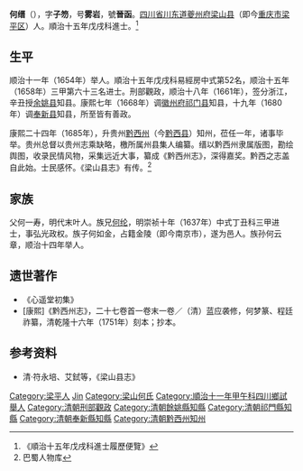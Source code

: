 {{明清人物信息框
| 姓名 = 何縉
| 圖片名稱=  
| 圖片大小 = 220px
| 圖片說明 =  
| 最高職務 = [[浙江|浙江]][[餘姚縣|餘姚縣]]知縣
| 國家 = 大清
| 爵位 =
| 籍貫 = [[四川|四川]][[梁山縣_(四川省)|梁山縣]]
| 字號 = 號晉函
| 諡號 = 
| 出生日期 = 天啟六年丙寅十一月二十三日（1627年1月10日）
| 出生地點 =
| 逝世日期 = 
| 逝世地點 = 
| 墓葬 = 
| 配偶 = 趙氏
| 親屬 = 曾祖何載陽（庠生）、祖何景仁（庠生）、父何一壽（庠生）；母唐氏
| 出身 = 
* 順治十一年甲午科四川鄉試第四十名舉人
* 順治十五年戊戌科三甲六十三名進士
| 經歷 = 
| 著作 =  
*
*
*
}}
'''何缙'''（{{bd|1627年|1月10日|?年||He何}}），字'''子笏'''，号'''雾岩'''，號'''晉函'''。[[四川省|四川省]][[川东道|川东道]][[夔州府|夔州府]][[梁山县|梁山县]]（即今[[重庆市|重庆市]][[梁平区|梁平区]]）人。順治十五年戊戌科進士。<ref>《順治十五年戊戌科進士履歷便覽》</ref>

== 生平 ==
顺治十一年（1654年）举人。順治十五年戊戌科易經房中式第52名，顺治十五年（1658年）三甲第六十三名进士。刑部觀政，顺治十八年（1661年），签分浙江，辛丑授[[余姚县|余姚县]]知县。康熙七年（1668年）调[[徽州府|徽州府]][[祁门县|祁门县]]知县，十九年（1680年）调[[奉新县|奉新县]]知县，所至皆有善政。

康熙二十四年（1685年），升贵州[[黔西州|黔西州]]（今[[黔西县|黔西县]]）知州，莅任一年，诸事毕举。贵州总督以贵州志乘缺略，檄所属州县集人编纂。缙以黔西州隶属版图，勘绘舆图，收录民情风物，采集远近大事，纂成《黔西州志》，深得嘉奖。黔西之志盖自此始。士民感怀。《梁山县志》有传。<ref>巴蜀人物库</ref>

== 家族 ==
父何一寿，明代末叶人。族兄[[何纶|何纶]]，明崇祯十年（1637年）中式丁丑科三甲进士，事弘光政权。族子何如金，占籍金陵（即今南京市），遂为邑人。族孙何云章，顺治十四年举人。

==遗世著作==
*《心遥堂初集》 
*[康熙]《黔西州志》，二十七卷首一卷末一卷／（清）蓝应袭修，何梦篆、程廷祚纂，清乾隆十六年（1751年）刻本；抄本。

==参考资料==
{{reflist}}
*清·符永培、艾鉽等，《梁山县志》

{{順治十五年戊戌科殿試金榜}}

{{Authority control}}

{{DEFAULTSORT:He何}}
[[Category:梁平人|Category:梁平人]]
[[Category:何姓|Jin]]
[[Category:梁山何氏|Category:梁山何氏]]
[[Category:順治十一年甲午科四川鄉試舉人|Category:順治十一年甲午科四川鄉試舉人]]
[[Category:清朝刑部觀政|Category:清朝刑部觀政]]
[[Category:清朝餘姚縣知縣|Category:清朝餘姚縣知縣]]
[[Category:清朝祁門縣知縣|Category:清朝祁門縣知縣]]
[[Category:清朝奉新縣知縣|Category:清朝奉新縣知縣]]
[[Category:清朝黔西州知州|Category:清朝黔西州知州]]